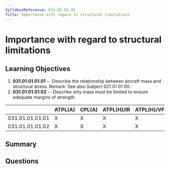 ```yaml
---
SyllabusReference: 031.01.01.01
Title: Importance with regard to structural limitations
---
```


# Importance with regard to structural limitations

## Learning Objectives

1.  **031.01.01.01.01** -- Describe the relationship between aircraft mass and
    structural stress. Remark: See also Subject 021 01 01 00.
2.  **031.01.01.01.02** -- Describe why mass must be limited to ensure adequate
    margins of strength.

|                 | ATPL(A) | CPL(A) | ATPL(H)/IR | ATPL(H)/VFR | CPL(H) | IR | CBIR(A) |
| --------------- | ------- | ------ | ---------- | ----------- | ------ | -- | ------- |
| 031.01.01.01.01 | X       | X      | X          | X           | X      |    |         |
| 031.01.01.01.02 | X       | X      | X          | X           | X      |    |         |

## Summary

## Questions
